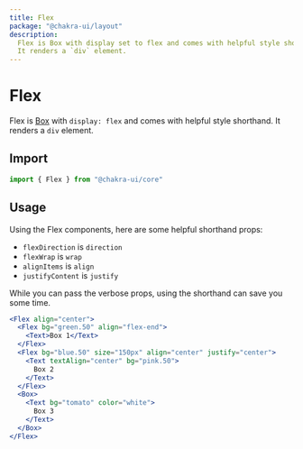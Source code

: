 ```yaml
---
title: Flex
package: "@chakra-ui/layout"
description:
  Flex is Box with display set to flex and comes with helpful style shorthand.
  It renders a `div` element.
---
```


# Flex

Flex is [Box](/box) with `display: flex` and comes with helpful style shorthand.
It renders a `div` element.

## Import

```js
import { Flex } from "@chakra-ui/core"
```

## Usage

Using the Flex components, here are some helpful shorthand props:

- `flexDirection` is `direction`
- `flexWrap` is `wrap`
- `alignItems` is `align`
- `justifyContent` is `justify`

While you can pass the verbose props, using the shorthand can save you some
time.

```jsx
<Flex align="center">
  <Flex bg="green.50" align="flex-end">
    <Text>Box 1</Text>
  </Flex>
  <Flex bg="blue.50" size="150px" align="center" justify="center">
    <Text textAlign="center" bg="pink.50">
      Box 2
    </Text>
  </Flex>
  <Box>
    <Text bg="tomato" color="white">
      Box 3
    </Text>
  </Box>
</Flex>
```
